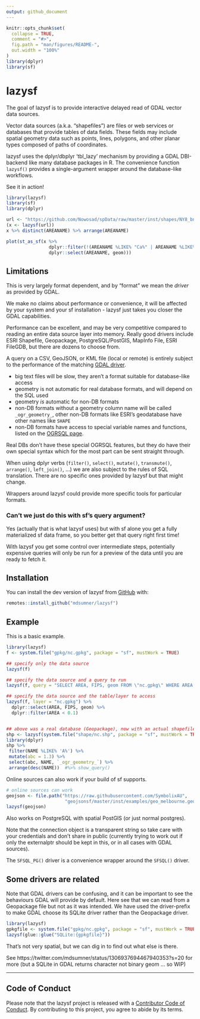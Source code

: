 ```yaml
---
output: github_document
---
```


<!-- README.md is generated from README.Rmd. Please edit that file -->

```r
knitr::opts_chunk$set(
  collapse = TRUE,
  comment = "#>",
  fig.path = "man/figures/README-",
  out.width = "100%"
)
library(dplyr)
library(sf)
```

# lazysf

<!-- badges: start -->
<!-- badges: end -->

The goal of lazysf is to provide interactive delayed read of GDAL vector data sources. 

Vector data sources (a.k.a. "shapefiles") are files or web services or databases that provide tables of data fields. These fields
may include spatial geometry data such as points, lines, polygons, and other planar types composed of paths of coordinates. 

lazysf uses the dplyr/dbplyr 'tbl_lazy' mechanism by providing a GDAL DBI-backend like many database packages in R.  The convenience function `lazysf()` provides a single-argument wrapper around the database-like workflows. 

See it in action!

```r
library(lazysf)
library(sf)
library(dplyr)

url <- "https://github.com/Nowosad/spData/raw/master/inst/shapes/NY8_bna_utm18.gpkg"
(x <- lazysf(url))
x %>% distinct(AREANAME) %>% arrange(AREANAME) 

plot(st_as_sf(x %>% 
                dplyr::filter(!(AREANAME %LIKE% "Ca%" | AREANAME %LIKE% "Bi%")) %>% 
                dplyr::select(AREANAME, geom)))
```

## Limitations

This is very largely format dependent, and by "format" we mean the *driver* as provided by GDAL.   

We make no claims about performance or convenience, it will be affected by your system and your sf installation - lazysf just takes you closer the GDAL capabilities. 

Performance can be excellent, and may be very competitive compared to reading an entire data source layer into memory. Really good drivers include ESRI Shapefile, Geopackage, PostgreSQL/PostGIS, MapInfo File, ESRI FileGDB, but there are dozens to choose from. 

A query on a CSV, GeoJSON, or KML file (local or remote) is entirely subject to the performance of the matching [GDAL driver](https://gdal.org/drivers/vector/index.html).

* big text files will be slow, they aren't a format suitable for database-like access
* geometry is not automatic for real database formats, and will depend on the SQL used
* geometry *is* automatic for non-DB formats
* non-DB formats without a geometry column name will be called `_ogr_geometry_`, other non-DB formats like
ESRI's geodatabase have other names like `SHAPE`
* non-DB formats have access to special variable names and functions, listed on the [OGRSQL page](https://gdal.org/user/ogr_sql_dialect.html). 

Real DBs don't have these special OGRSQL features, but they do have their own special syntax which for the most part can be sent straight through. 

When using dplyr verbs (`filter()`, `select()`, `mutate()`, `transmute()`,
`arrange()`, `left_join()`, ...) we are also subject to the rules of SQL
translation. There are no specific ones provided by lazysf but that might
change.

Wrappers around lazysf could provide more specific tools for particular formats. 

### Can't we just do this with sf's query argument?

Yes (actually that is what lazysf uses) but with sf alone you get a fully
materialized sf data frame, so you better get that query right first time!

With lazysf you get some control over intermediate steps, potentially expensive
queries will only be run for a preview of the data until you are ready to fetch
it.

## Installation

You can install the dev version of lazysf from [GitHub](https://github.com/mdsumner/lazysf) with:

``` r
remotes::install_github("mdsumner/lazysf")
```

## Example

This is a basic example. 

```R
library(lazysf)
f <- system.file("gpkg/nc.gpkg", package = "sf", mustWork = TRUE)

## specify only the data source
lazysf(f)

## specify the data source and a query to run
lazysf(f, query = "SELECT AREA, FIPS, geom FROM \"nc.gpkg\" WHERE AREA < 0.1")

## specify the data source and the table/layer to access
lazysf(f, layer = "nc.gpkg") %>% 
  dplyr::select(AREA, FIPS, geom) %>% 
  dplyr::filter(AREA < 0.1)


## above was a real database (Geopackage), now with an actual shapefile
shp <- lazysf(system.file("shape/nc.shp", package = "sf", mustWork = TRUE))
library(dplyr)
shp %>%
 filter(NAME %LIKE% 'A%') %>%
 mutate(abc = 1.3) %>%
 select(abc, NAME, `_ogr_geometry_`) %>%
 arrange(desc(NAME))  #%>% show_query()
```

Online sources can also work if your build of sf supports. 

```r
# online sources can work
geojson <- file.path("https://raw.githubusercontent.com/SymbolixAU",
                      "geojsonsf/master/inst/examples/geo_melbourne.geojson")
lazysf(geojson)
```


Also works on PostgreSQL with spatial PostGIS (or just normal postgres).  

Note that the connection object is a transparent string so take care with your
credentials and don't share in public (currently trying to work out if only the
externalptr should be kept in this, or in all cases with GDAL sources).


The `SFSQL_PG()` driver is a convenience wrapper around the `SFSQL()` driver. 


## Some drivers are related

Note that GDAL drivers can be confusing, and it can be important to see the behaviours GDAL will provide by default. Here see that we can read from a Geopackage file but not as it was intended. We
have used the driver-prefix to make GDAL choose its SQLite driver rather than the Geopackage driver. 

```r
library(lazysf)
gpkgfile <- system.file("gpkg/nc.gpkg", package = "sf", mustWork = TRUE)
lazysf(glue::glue("SQLite:{gpkgfile}"))
```

That's not very spatial, but we can dig in to find out what else is there. 


See https://twitter.com/mdsumner/status/1306937694467940353?s=20 for more (but a SQLite in GDAL returns character not binary geom ... so WIP)


  
---
## Code of Conduct

Please note that the lazysf project is released with a [Contributor Code of
Conduct](https://contributor-covenant.org/version/2/0/CODE_OF_CONDUCT.html). By
contributing to this project, you agree to abide by its terms.
